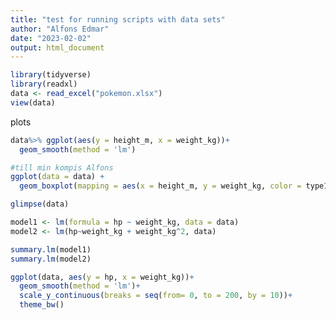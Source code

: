```yaml
---
title: "test for running scripts with data sets"
author: "Alfons Edmar"
date: "2023-02-02"
output: html_document
---
```


```r

library(tidyverse)
library(readxl)
data <- read_excel("pokemon.xlsx")
view(data)

```


plots 
```r
data%>% ggplot(aes(y = height_m, x = weight_kg))+
  geom_smooth(method = 'lm')
```


```r
#till min kompis Alfons
ggplot(data = data) +
  geom_boxplot(mapping = aes(x = height_m, y = weight_kg, color = type1))
```
```r
glimpse(data)
```

```r
model1 <- lm(formula = hp ~ weight_kg, data = data)
model2 <- lm(hp~weight_kg + weight_kg^2, data)

summary.lm(model1)
summary.lm(model2)

ggplot(data, aes(y = hp, x = weight_kg))+
  geom_smooth(method = 'lm')+
  scale_y_continuous(breaks = seq(from= 0, to = 200, by = 10))+
  theme_bw()
```

